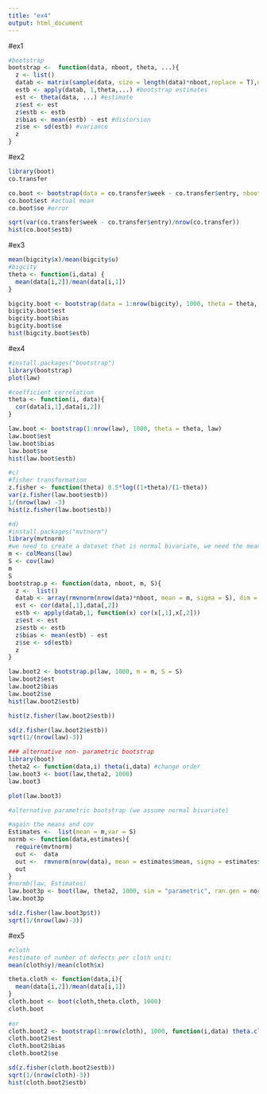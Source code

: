 ```yaml
---
title: "ex4"
output: html_document
---
```


#ex1
```r
#bootstrap
bootstrap <-  function(data, nboot, theta, ...){
  z <- list()
  datab <- matrix(sample(data, size = length(data)*nboot,replace = T),nrow =nboot   )
  estb <- apply(datab, 1,theta,...) #bootstrap estimates
  est <- theta(data, ...) #estimate
  z$est <- est
  z$estb <- estb
  z$bias <- mean(estb) - est #distorsion
  z$se <- sd(estb) #variance
  z
}
```

#ex2
```r
library(boot)
co.transfer

co.boot <- bootstrap(data = co.transfer$week - co.transfer$entry, nboot = 1000, theta = mean)
co.boot$est #actual mean
co.boot$se #error

sqrt(var(co.transfer$week - co.transfer$entry)/nrow(co.transfer))
hist(co.boot$estb)
```
#ex3
```r
mean(bigcity$x)/mean(bigcity$u)
#bigcity
theta <- function(i,data) {
  mean(data[i,2])/mean(data[i,1])
}

bigcity.boot <- bootstrap(data = 1:nrow(bigcity), 1000, theta = theta, bigcity)
bigcity.boot$est
bigcity.boot$bias
bigcity.boot$se
hist(bigcity.boot$estb)
```
#ex4
```r
#install.packages("bootstrap")
library(bootstrap)
plot(law)
```
```r
#coefficient correlation
theta <- function(i, data){
  cor(data[i,1],data[i,2])
}

law.boot <- bootstrap(1:nrow(law), 1000, theta = theta, law)
law.boot$est
law.boot$bias
law.boot$se
hist(law.boot$estb)
```
```r
#c)
#fisher transformation
z.fisher <- function(theta) 0.5*log((1+theta)/(1-theta))
var(z.fisher(law.boot$estb))
1/(nrow(law) -3)
hist(z.fisher(law.boot$estb))
```

```r
#d)
#install.packages("mvtnorm")
library(mvtnorm)
#we need to create a dataset that is normal bivariate, we need the means and the cov 
m <- colMeans(law)
S <- cov(law)
m
S
bootstrap.p <- function(data, nboot, m, S){
  z <-  list()
  datab <- array(rmvnorm(nrow(data)*nboot, mean = m, sigma = S), dim = c(nboot,dim(data)))
  est <- cor(data[,1],data[,2])
  estb <- apply(datab,1, function(x) cor(x[,1],x[,2]))
  z$est <- est
  z$estb <- estb
  z$bias <- mean(estb) - est
  z$se <- sd(estb)
  z
}

law.boot2 <- bootstrap.p(law, 1000, m = m, S = S)
law.boot2$est
law.boot2$bias
law.boot2$se
hist(law.boot2$estb)
```
```r
hist(z.fisher(law.boot2$estb))
```
```r
sd(z.fisher(law.boot2$estb))
sqrt(1/(nrow(law)-3))
```

```r
### alternative non- parametric bootstrap
library(boot)
theta2 <- function(data,i) theta(i,data) #change order
law.boot3 <- boot(law,theta2, 1000)
law.boot3
```

```r
plot(law.boot3)
```
```r
#alternative parametric bootstrap (we assume normal bivariate)

#again the means and cov
Estimates <-  list(mean = m,var = S)
normb <- function(data,estimates){
  require(mvtnorm)
  out <-  data
  out <-  rmvnorm(nrow(data), mean = estimates$mean, sigma = estimates$var)
  out
}
#normb(law, Estimates)
law.boot3p <- boot(law, theta2, 1000, sim = "parametric", ran.gen = normb, mle = Estimates)
law.boot3p

```

```r
sd(z.fisher(law.boot3p$t))
sqrt(1/(nrow(law)-3))
```
#ex5
```r
#cloth
#estimate of number of defects per cloth unit:
mean(cloth$y)/mean(cloth$x)
```
```r
theta.cloth <- function(data,i){
  mean(data[i,2])/mean(data[i,1])
}
cloth.boot <- boot(cloth,theta.cloth, 1000)
cloth.boot
 
#or
cloth.boot2 <- bootstrap(1:nrow(cloth), 1000, function(i,data) theta.cloth(data,i),cloth)
cloth.boot2$est
cloth.boot2$bias
cloth.boot2$se

sd(z.fisher(cloth.boot2$estb))
sqrt(1/(nrow(cloth)-3))
hist(cloth.boot2$estb)
```



